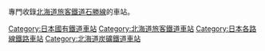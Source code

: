 專門收錄[[北海道旅客鐵道|北海道旅客鐵道]][[石勝線|石勝線]]的車站。
{{石勝線}}
[[Category:日本國有鐵道車站|Category:日本國有鐵道車站]]
[[Category:北海道旅客鐵道車站|Category:北海道旅客鐵道車站]]
[[Category:日本各路線鐵路車站|Category:日本各路線鐵路車站]]
[[Category:北海道炭礦鐵道車站|Category:北海道炭礦鐵道車站]]
{{DEFAULTSORT:Sekisho}}